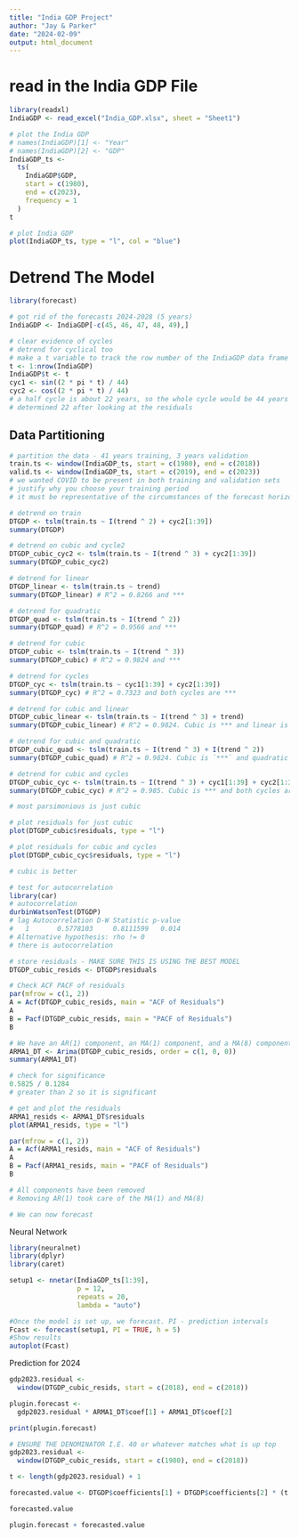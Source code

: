 ---
title: "India GDP Project"
author: "Jay & Parker"
date: "2024-02-09"
output: html_document
---
# read in the India GDP File
```{r}
library(readxl)
IndiaGDP <- read_excel("India_GDP.xlsx", sheet = "Sheet1")

# plot the India GDP
# names(IndiaGDP)[1] <- "Year"
# names(IndiaGDP)[2] <- "GDP"
IndiaGDP_ts <-
  ts(
    IndiaGDP$GDP,
    start = c(1980),
    end = c(2023),
    frequency = 1
  )
t

# plot India GDP
plot(IndiaGDP_ts, type = "l", col = "blue")
```

# Detrend The Model
```{r}
library(forecast)

# got rid of the forecasts 2024-2028 (5 years)
IndiaGDP <- IndiaGDP[-c(45, 46, 47, 48, 49),]

# clear evidence of cycles
# detrend for cyclical too
# make a t variable to track the row number of the IndiaGDP data frame
t <- 1:nrow(IndiaGDP)
IndiaGDP$t <- t
cyc1 <- sin((2 * pi * t) / 44)
cyc2 <- cos((2 * pi * t) / 44)
# a half cycle is about 22 years, so the whole cycle would be 44 years
# determined 22 after looking at the residuals
```


## Data Partitioning
```{r}
# partition the data - 41 years training, 3 years validation
train.ts <- window(IndiaGDP_ts, start = c(1980), end = c(2018))
valid.ts <- window(IndiaGDP_ts, start = c(2019), end = c(2023))
# we wanted COVID to be present in both training and validation sets
# justify why you choose your training period
# it must be representative of the circumstances of the forecast horizon

# detrend on train
DTGDP <- tslm(train.ts ~ I(trend ^ 2) + cyc2[1:39])
summary(DTGDP)

# detrend on cubic and cycle2
DTGDP_cubic_cyc2 <- tslm(train.ts ~ I(trend ^ 3) + cyc2[1:39])
summary(DTGDP_cubic_cyc2)

# detrend for linear
DTGDP_linear <- tslm(train.ts ~ trend)
summary(DTGDP_linear) # R^2 = 0.8266 and ***

# detrend for quadratic
DTGDP_quad <- tslm(train.ts ~ I(trend ^ 2))
summary(DTGDP_quad) # R^2 = 0.9566 and ***

# detrend for cubic
DTGDP_cubic <- tslm(train.ts ~ I(trend ^ 3))
summary(DTGDP_cubic) # R^2 = 0.9824 and ***

# detrend for cycles
DTGDP_cyc <- tslm(train.ts ~ cyc1[1:39] + cyc2[1:39])
summary(DTGDP_cyc) # R^2 = 0.7323 and both cycles are ***

# detrend for cubic and linear
DTGDP_cubic_linear <- tslm(train.ts ~ I(trend ^ 3) + trend)
summary(DTGDP_cubic_linear) # R^2 = 0.9824. Cubic is *** and linear is not sig

# detrend for cubic and quadratic
DTGDP_cubic_quad <- tslm(train.ts ~ I(trend ^ 3) + I(trend ^ 2))
summary(DTGDP_cubic_quad) # R^2 = 0.9824. Cubic is `***` and quadratic is not sig

# detrend for cubic and cycles
DTGDP_cubic_cyc <- tslm(train.ts ~ I(trend ^ 3) + cyc1[1:39] + cyc2[1:39])
summary(DTGDP_cubic_cyc) # R^2 = 0.985. Cubic is *** and both cycles are *

# most parsimonious is just cubic

# plot residuals for just cubic
plot(DTGDP_cubic$residuals, type = "l")

# plot residuals for cubic and cycles
plot(DTGDP_cubic_cyc$residuals, type = "l")

# cubic is better

# test for autocorrelation
library(car)
# autocorrelation
durbinWatsonTest(DTGDP)
# lag Autocorrelation D-W Statistic p-value
#   1       0.5778103     0.8111599   0.014
# Alternative hypothesis: rho != 0
# there is autocorrelation

# store residuals - MAKE SURE THIS IS USING THE BEST MODEL
DTGDP_cubic_resids <- DTGDP$residuals

# Check ACF PACF of residuals
par(mfrow = c(1, 2))
A = Acf(DTGDP_cubic_resids, main = "ACF of Residuals")
A
B = Pacf(DTGDP_cubic_resids, main = "PACF of Residuals")
B

# We have an AR(1) component, an MA(1) component, and a MA(8) component
ARMA1_DT <- Arima(DTGDP_cubic_resids, order = c(1, 0, 0))
summary(ARMA1_DT)

# check for significance
0.5825 / 0.1284
# greater than 2 so it is significant

# get and plot the residuals
ARMA1_resids <- ARMA1_DT$residuals
plot(ARMA1_resids, type = "l")

par(mfrow = c(1, 2))
A = Acf(ARMA1_resids, main = "ACF of Residuals")
A
B = Pacf(ARMA1_resids, main = "PACF of Residuals")
B

# All components have been removed
# Removing AR(1) took care of the MA(1) and MA(8)

# We can now forecast
```

Neural Network
```{r}
library(neuralnet)
library(dplyr)
library(caret)

setup1 <- nnetar(IndiaGDP_ts[1:39],
                 p = 12,
                 repeats = 20,
                 lambda = "auto")

#Once the model is set up, we forecast. PI - prediction intervals
Fcast <- forecast(setup1, PI = TRUE, h = 5)
#Show results
autoplot(Fcast)
```


Prediction for 2024
```{r}
gdp2023.residual <-
  window(DTGDP_cubic_resids, start = c(2018), end = c(2018))

plugin.forecast <-
  gdp2023.residual * ARMA1_DT$coef[1] + ARMA1_DT$coef[2]

print(plugin.forecast)
```

```{r}
# ENSURE THE DENOMINATOR I.E. 40 or whatever matches what is up top
gdp2023.residual <-
  window(DTGDP_cubic_resids, start = c(1980), end = c(2018))

t <- length(gdp2023.residual) + 1

forecasted.value <- DTGDP$coefficients[1] + DTGDP$coefficients[2] * (t ^ 2) + DTGDP$coefficients[3] * cos((2 * pi * t) / 44)

forecasted.value
```


```{r}
plugin.forecast + forecasted.value
```


